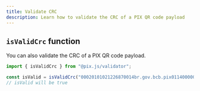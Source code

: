 ```yaml
---
title: Validate CRC
description: Learn how to validate the CRC of a PIX QR code payload
---
```


## `isValidCrc` function

You can also validate the CRC of a PIX QR code payload.

```ts
import { isValidCrc } from "@pix.js/validator";

const isValid = isValidCrc("00020101021226870014br.gov.bcb.pix0114000000000000000002000000000000005204000053039865802BR5913PIX.JS6009SAO PAULO610805409000620705000000000000006304");
// isValid will be true
```